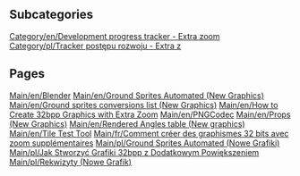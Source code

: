 
== Subcategories ==
[[Category/en/Development progress tracker - Extra zoom]]
[[Category/pl/Tracker postępu rozwoju - Extra z]]

== Pages ==
[[Main/en/Blender]]
[[Main/en/Ground Sprites Automated (New Graphics)]]
[[Main/en/Ground sprites conversions list (New Graphics)]]
[[Main/en/How to Create 32bpp Graphics with Extra Zoom]]
[[Main/en/PNGCodec]]
[[Main/en/Props (New Graphics)]]
[[Main/en/Rendered Angles table (New graphics)]]
[[Main/en/Tile Test Tool]]
[[Main/fr/Comment créer des graphismes 32 bits avec zoom supplémentaires]]
[[Main/pl/Ground Sprites Automated (Nowe Grafiki)]]
[[Main/pl/Jak Stworzyć Grafiki 32bpp z Dodatkowym Powiększeniem]]
[[Main/pl/Rekwizyty (Nowe Grafik)]]
